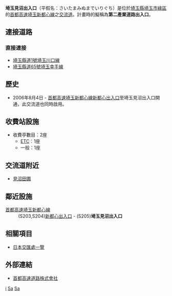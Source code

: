 {{日本公路設施
|設施名稱 = 埼玉見沼出入口
|色 =
|圖像 =Saitama-Minuma interchange, Shutoko Saitama-shintoshin line.jpg
|pxl = 
|圖像簡介 = 
|公路名稱1 = [[首都高速埼玉新都心線|首都高速埼玉新都心線]]
|IC編號1 = S205
|收費站編號1 = 
|記號1 = 
|起點1 = [[與野JCT|與野JCT]]
|距離1 = 5.8
|上一設施1 = [[新都心出入口|新都心出入口]]
|上一設施距離1 = 1.4
|下一設施1 = 
|下一設施距離1 = 
|連接道路 = [[埼玉縣道1號埼玉川口線|埼玉縣道1號埼玉川口線]]
|啟用日期 = 2006年8月4日
|停用日期 = 
|流量 = 
|智能IC = 
|上行營業時間 = 
|上行油站 = 
|上行油站營業時間 = 
|下行營業時間 = 
|下行油站 = 
|下行油站營業時間 = 
|郵政編碼 = 
|所在地 = [[埼玉縣|埼玉縣]][[埼玉市|埼玉市]][[綠區_(埼玉市)|綠區]]
|坐標 = 
|備註 = 
}}
'''埼玉見沼出入口'''（平假名：さいたまみぬまでいりぐち）是位於[[埼玉縣|埼玉縣]][[埼玉市|埼玉市]][[綠區_(埼玉市)|綠區]]的[[首都高速埼玉新都心線|首都高速埼玉新都心線]]之[[交流道|交流道]]。計畫時的擬稱為'''第二產業道路出入口'''。

== 連接道路 ==
=== 直接連接 ===
* [[埼玉縣道1號埼玉川口線|埼玉縣道1號埼玉川口線]]
* [[埼玉縣道65號埼玉幸手線|埼玉縣道65號埼玉幸手線]]

== 歷史 ==
* 2006年8月4日 - [[首都高速埼玉新都心線|首都高速埼玉新都心線]][[新都心出入口|新都心出入口]]至埼玉見沼出入口開通，此交流道也同時啟用。

== 收費站設施 ==
*收費亭數目：2座
**[[電子道路收費系統|ETC]]：1座
**一般：1座

== 交流道附近 ==
*[[見沼田圃|見沼田圃]]

== 鄰近設施 ==
; [[首都高速埼玉新都心線|首都高速埼玉新都心線]]
: (S203,S204)[[新都心出入口|新都心出入口]] - (S205)'''埼玉見沼出入口'''

== 相關項目 ==
* [[日本交匯處一覽|日本交匯處一覽]]

== 外部連結 ==
*[https://web.archive.org/web/20120212185421/http://www.shutoko.jp/ 首都高速道路株式會社]{{ja}}

{{首都高速埼玉新都心線}}

[[Category:日本交流道_Sa|i]]
[[Category:埼玉縣交流道|Sa]]
[[Category:首都高速道路出入口|Sa]]